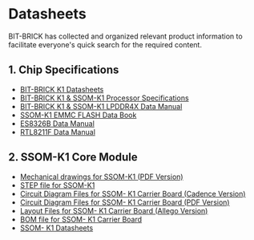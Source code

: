 # Datasheets
BIT-BRICK has collected and organized relevant product information to facilitate everyone's quick search for the required content.
## 1. Chip Specifications
- [BIT-BRICK K1 Datasheets](https://github.com/bit-brick/datasheets/blob/main/datasheet/Bit-Brick_K1_DATASHEET.pdf)
- [BIT-BRICK K1 & SSOM-K1 Processor Specifications](https://github.com/bit-brick/datasheets/blob/main/datasheet/specifications.pdf)
- [BIT-BRICK K1 & SSOM-K1 LPDDR4X Data Manual](#)
- [SSOM-K1 EMMC FLASH Data Book](https://github.com/bit-brick/datasheets/blob/main/datasheet/SSOM-K1%20EMMC%20FLASH.PDF)
- [ES8326B Data Manual](https://github.com/bit-brick/datasheets/blob/main/datasheet/ES8326%20PB.pdf)
- [RTL8211F Data Manual](https://github.com/bit-brick/datasheets/blob/main/datasheet/RTL8211F%20Data%20Manual.PDF)

## 2. SSOM-K1 Core Module

- [Mechanical drawings for SSOM-K1 (PDF Version)](https://github.com/bit-brick/datasheets/blob/main/K1_SSOM/k1_sodimm_board_v1_1-Dimension.pdf)
- [STEP file for SSOM-K1](https://github.com/bit-brick/datasheets/blob/main/K1_SSOM/K1_SSOM_STEP.zip)
- [Circuit Diagram Files for SSOM- K1 Carrier Board (Cadence Version)](https://github.com/bit-brick/datasheets/blob/main/K1_SSOM/SSOM_K1_circuit_diagram.DSN)
- [Circuit Diagram Files for SSOM- K1 Carrier Board (PDF Version)](https://github.com/bit-brick/datasheets/blob/main/K1_SSOM/Circuit%20Diagram%20Files%20for%20SSOM-%20K1%20Carrier%20Board.pdf)
- [Layout Files for SSOM- K1 Carrier Board (Allego Version)](https://github.com/bit-brick/datasheets/blob/main/K1_SSOM/SSOM_K1_Layout.brd)
- [BOM file for SSOM- K1 Carrier Board](https://github.com/bit-brick/datasheets/blob/main/K1_SSOM/SSOM_K1_BOM.xlsx)
- [SSOM- K1 Datasheets](https://github.com/bit-brick/datasheets/blob/main/K1_SSOM/SSOM_K1_Datasheets.pdf)

